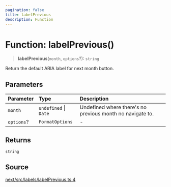```yaml
---
pagination: false
title: labelPrevious
description: Function
---
```


# Function: labelPrevious()

> **labelPrevious**(`month`, `options`?): `string`

Return the default ARIA label for next month button.

## Parameters

| Parameter | Type | Description |
| :------ | :------ | :------ |
| `month` | `undefined` \| `Date` | Undefined where there's no previous month no navigate to. |
| `options`? | `FormatOptions` | - |

## Returns

`string`

## Source

[next/src/labels/labelPrevious.ts:4](https://github.com/gpbl/react-day-picker/blob/575f9be39/next/src/labels/labelPrevious.ts#L4)
